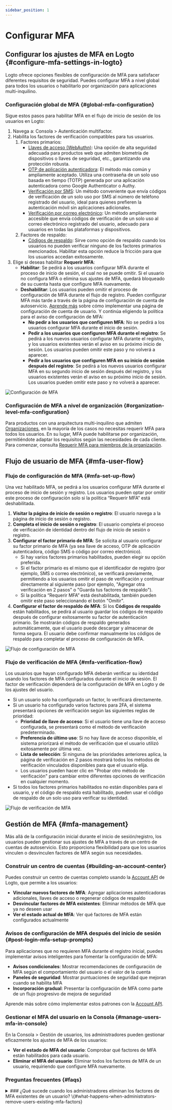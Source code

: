 ```yaml
---
sidebar_position: 1
---
```


# Configurar MFA

## Configurar los ajustes de MFA en Logto \{#configure-mfa-settings-in-logto}

Logto ofrece opciones flexibles de configuración de MFA para satisfacer diferentes requisitos de seguridad. Puedes configurar MFA a nivel global para todos los usuarios o habilitarlo por organización para aplicaciones multi-inquilino.

### Configuración global de MFA \{#global-mfa-configuration}

Sigue estos pasos para habilitar MFA en el flujo de inicio de sesión de los usuarios en Logto:

1. Navega a: <CloudLink to="/mfa">Consola > Autenticación multifactor</CloudLink>.
2. Habilita los factores de verificación compatibles para tus usuarios.
   1. Factores primarios:
      - [Llaves de acceso (WebAuthn)](/end-user-flows/mfa/webauthn): Una opción de alta seguridad adecuada para productos web que admiten biometría de dispositivos o llaves de seguridad, etc., garantizando una protección robusta.
      - [OTP de aplicación autenticadora](/end-user-flows/mfa/authenticator-app-otp): El método más común y ampliamente aceptado. Utiliza una contraseña de un solo uso basada en tiempo (TOTP) generada por una aplicación autenticadora como Google Authenticator o Authy.
      - [Verificación por SMS](/end-user-flows/mfa/sms-mfa): Un método conveniente que envía códigos de verificación de un solo uso por SMS al número de teléfono registrado del usuario, ideal para quienes prefieren la autenticación móvil sin aplicaciones adicionales.
      - [Verificación por correo electrónico](/end-user-flows/mfa/email-mfa): Un método ampliamente accesible que envía códigos de verificación de un solo uso al correo electrónico registrado del usuario, adecuado para usuarios en todas las plataformas y dispositivos.
   2. Factores de respaldo:
      - [Códigos de respaldo](/end-user-flows/mfa/backup-codes): Sirve como opción de respaldo cuando los usuarios no pueden verificar ninguno de los factores primarios mencionados. Habilitar esta opción reduce la fricción para que los usuarios accedan exitosamente.
3. Elige si deseas habilitar **Requerir MFA**:
   - **Habilitar**: Se pedirá a los usuarios configurar MFA durante el proceso de inicio de sesión, el cual no se puede omitir. Si el usuario no configura MFA o elimina sus ajustes de MFA, quedará bloqueado de su cuenta hasta que configure MFA nuevamente.
   - **Deshabilitar**: Los usuarios pueden omitir el proceso de configuración de MFA durante el flujo de registro. Pueden configurar MFA más tarde a través de la página de configuración de cuenta de autoservicio. [Aprende más](/end-user-flows/account-settings/) sobre cómo implementar una página de configuración de cuenta de usuario. Y continúa eligiendo la política para el aviso de configuración de MFA:
     - **No pedir a los usuarios que configuren MFA**: No se pedirá a los usuarios configurar MFA durante el inicio de sesión.
     - **Pedir a los usuarios que configuren MFA durante el registro**: Se pedirá a los nuevos usuarios configurar MFA durante el registro, y los usuarios existentes verán el aviso en su próximo inicio de sesión. Los usuarios pueden omitir este paso y no volverá a aparecer.
     - **Pedir a los usuarios que configuren MFA en su inicio de sesión después del registro**: Se pedirá a los nuevos usuarios configurar MFA en su segundo inicio de sesión después del registro, y los usuarios existentes verán el aviso en su próximo inicio de sesión. Los usuarios pueden omitir este paso y no volverá a aparecer.

<img src="/img/assets/configure-mfa.png" alt="Configuración de MFA" />

### Configuración de MFA a nivel de organización \{#organization-level-mfa-configuration}

Para productos con una arquitectura multi-inquilino que admiten [Organizaciones](/organizations), en la mayoría de los casos no necesitas requerir MFA para todos los usuarios. En su lugar, MFA puede habilitarse por organización, permitiéndote adaptar los requisitos según las necesidades de cada cliente. Para comenzar, consulta [Requerir MFA para miembros de la organización](/organizations/organization-management#require-mfa-for-organization-members).

## Flujo de usuario de MFA \{#mfa-user-flow}

### Flujo de configuración de MFA \{#mfa-set-up-flow}

Una vez habilitado MFA, se pedirá a los usuarios configurar MFA durante el proceso de inicio de sesión y registro. Los usuarios pueden optar por omitir este proceso de configuración solo si la política “Requerir MFA” está deshabilitada.

1. **Visitar la página de inicio de sesión o registro**: El usuario navega a la página de inicio de sesión o registro.
2. **Completa el inicio de sesión o registro**: El usuario completa el proceso de verificación de identidad dentro del flujo de inicio de sesión o registro.
3. **Configurar el factor primario de MFA**: Se solicita al usuario configurar su factor primario de MFA (ya sea llave de acceso, OTP de aplicación autenticadora, código SMS o código por correo electrónico).
   - Si hay varios factores primarios habilitados, pueden elegir su opción preferida.
   - Si el factor primario es el mismo que el identificador de registro (por ejemplo, SMS o correo electrónico), se verificará previamente, permitiendo a los usuarios omitir el paso de verificación y continuar directamente al siguiente paso (por ejemplo, "Agregar otra verificación en 2 pasos" o "Guarda tus factores de respaldo").
   - Si la política “Requerir MFA” está deshabilitada, también pueden omitir este paso seleccionando el botón "Omitir".
4. **Configurar el factor de respaldo de MFA**: Si los **Códigos de respaldo** están habilitados, se pedirá al usuario guardar los códigos de respaldo después de configurar exitosamente su factor de autenticación primario. Se mostrarán códigos de respaldo generados automáticamente, que el usuario puede descargar y almacenar de forma segura. El usuario debe confirmar manualmente los códigos de respaldo para completar el proceso de configuración de MFA.

<img src="/img/assets/link-mfa.png" alt="Flujo de configuración de MFA" />

### Flujo de verificación de MFA \{#mfa-verification-flow}

Los usuarios que hayan configurado MFA deberán verificar su identidad usando los factores de MFA configurados durante el inicio de sesión. El factor de verificación dependerá de la configuración de MFA en Logto y de los ajustes del usuario.

- Si un usuario solo ha configurado un factor, lo verificará directamente.
- Si un usuario ha configurado varios factores para 2FA, el sistema presentará opciones de verificación según las siguientes reglas de prioridad:
  - **Prioridad de llave de acceso**: Si el usuario tiene una llave de acceso configurada, se presentará como el método de verificación predeterminado.
  - **Preferencia de último uso**: Si no hay llave de acceso disponible, el sistema priorizará el método de verificación que el usuario utilizó exitosamente por última vez.
  - **Lista de selección**: Si ninguna de las prioridades anteriores aplica, la página de verificación en 2 pasos mostrará todos los métodos de verificación vinculados disponibles para que el usuario elija.
  - Los usuarios pueden hacer clic en "Probar otro método de verificación" para cambiar entre diferentes opciones de verificación en cualquier momento.
- Si todos los factores primarios habilitados no están disponibles para el usuario, y el código de respaldo está habilitado, pueden usar el código de respaldo de un solo uso para verificar su identidad.

<img src="/img/assets/verify-mfa.png" alt="Flujo de verificación de MFA" />

## Gestión de MFA \{#mfa-management}

Más allá de la configuración inicial durante el inicio de sesión/registro, los usuarios pueden gestionar sus ajustes de MFA a través de un centro de cuentas de autoservicio. Esto proporciona flexibilidad para que los usuarios vinculen o desvinculen factores de MFA según sus necesidades.

### Construir un centro de cuentas \{#building-an-account-center}

Puedes construir un centro de cuentas completo usando la [Account API](/end-user-flows/account-settings/by-account-api) de Logto, que permite a los usuarios:

- **Vincular nuevos factores de MFA**: Agregar aplicaciones autenticadoras adicionales, llaves de acceso o regenerar códigos de respaldo
- **Desvincular factores de MFA existentes**: Eliminar métodos de MFA que ya no deseen usar
- **Ver el estado actual de MFA**: Ver qué factores de MFA están configurados actualmente

### Avisos de configuración de MFA después del inicio de sesión \{#post-login-mfa-setup-prompts}

Para aplicaciones que no requieren MFA durante el registro inicial, puedes implementar avisos inteligentes para fomentar la configuración de MFA:

- **Avisos condicionales**: Mostrar recomendaciones de configuración de MFA según el comportamiento del usuario o el valor de la cuenta
- **Paneles de seguridad**: Mostrar puntuaciones de seguridad que mejoran cuando se habilita MFA
- **Incorporación gradual**: Presentar la configuración de MFA como parte de un flujo progresivo de mejora de seguridad

Aprende más sobre cómo implementar estos patrones con la [Account API](/end-user-flows/account-settings/by-account-api).

### Gestionar el MFA del usuario en la Consola \{#manage-users-mfa-in-console}

En la <CloudLink to="/user">Consola > Gestión de usuarios</CloudLink>, los administradores pueden gestionar eficazmente los ajustes de MFA de los usuarios:

- **Ver el estado de MFA del usuario**: Comprobar qué factores de MFA están habilitados para cada usuario.
- **Eliminar el MFA del usuario**: Eliminar todos los factores de MFA de un usuario, requiriendo que configure MFA nuevamente.

### Preguntas frecuentes \{#faqs}

<details>
<summary>
### ¿Qué sucede cuando los administradores eliminan los factores de MFA existentes de un usuario? \{#what-happens-when-administrators-remove-users-existing-mfa-factors}
</summary>
Cuando los administradores eliminan todos los factores de MFA primarios de un usuario (llave de acceso, OTP de aplicación autenticadora, SMS o correo electrónico), ocurrirán los siguientes escenarios durante el próximo inicio de sesión del usuario:

**Escenario 1: No quedan factores de MFA**

- Si no existen factores de MFA (incluyendo que no haya códigos de respaldo) y la [política de MFA](#global-mfa-configuration) requiere MFA, se permitirá al usuario iniciar sesión sin verificación de MFA y se le pedirá inmediatamente que configure MFA nuevamente.

**Escenario 2: Aún existen códigos de respaldo**

- Si aún hay códigos de respaldo disponibles, el usuario debe primero verificar usando un código de respaldo durante el inicio de sesión.
- Tras la verificación exitosa del código de respaldo, se pedirá al usuario configurar un nuevo factor primario de MFA.
- Si el usuario puede omitir esta configuración depende de la política de MFA configurada.
- Este enfoque evita que los usuarios queden bloqueados de sus cuentas cuando no hay factores primarios disponibles.

 </details>
